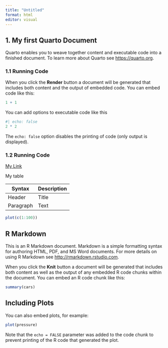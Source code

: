 ```yaml
---
title: "Untitled"
format: html
editor: visual
---
```


## 1. My first Quarto Document

Quarto enables you to weave together content and executable code into a finished document. To learn more about Quarto see <https://quarto.org>.

### 1.1 Running Code

When you click the **Render** button a document will be generated that includes both content and the output of embedded code. You can embed code like this:

```r
1 + 1
```

You can add options to executable code like this

```r
#| echo: false
2 * 2
```

The `echo: false` option disables the printing of code (only output is displayed).

### 1.2 Running Code

[My Link](https://www.google.com/)

My table

| Syntax | Description |
| ----------- | ----------- |
| Header | Title |
| Paragraph | Text |

```r
plot(c(1:100))
```

## R Markdown

This is an R Markdown document. Markdown is a simple formatting syntax for authoring HTML, PDF, and MS Word documents. For more details on using R Markdown see <http://rmarkdown.rstudio.com>.

When you click the **Knit** button a document will be generated that includes both content as well as the output of any embedded R code chunks within the document. You can embed an R code chunk like this:

```r
summary(cars)
```

## Including Plots

You can also embed plots, for example:

```r
plot(pressure)
```

Note that the `echo = FALSE` parameter was added to the code chunk to prevent printing of the R code that generated the plot.
